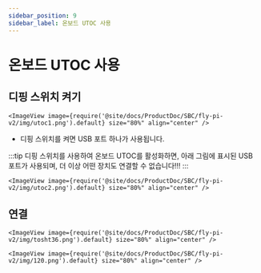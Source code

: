 ```yaml
---
sidebar_position: 9
sidebar_label: 온보드 UTOC 사용
---
```




# 온보드 UTOC 사용

## 디핑 스위치 켜기

    <ImageView image={require('@site/docs/ProductDoc/SBC/fly-pi-v2/img/utoc1.png').default} size="80%" align="center" />

* 디핑 스위치를 켜면 USB 포트 하나가 사용됩니다.

:::tip
디핑 스위치를 사용하여 온보드 UTOC를 활성화하면, 아래 그림에 표시된 USB 포트가 사용되며, 더 이상 어떤 장치도 연결할 수 없습니다!!!
:::

    <ImageView image={require('@site/docs/ProductDoc/SBC/fly-pi-v2/img/utoc2.png').default} size="80%" align="center" />

## 연결

    <ImageView image={require('@site/docs/ProductDoc/SBC/fly-pi-v2/img/tosht36.png').default} size="80%" align="center" />

    <ImageView image={require('@site/docs/ProductDoc/SBC/fly-pi-v2/img/120.png').default} size="80%" align="center" />